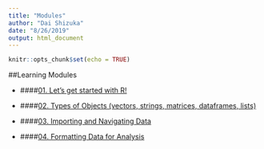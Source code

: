 ```yaml
---
title: "Modules"
author: "Dai Shizuka"
date: "8/26/2019"
output: html_document
---
```


```r
knitr::opts_chunk$set(echo = TRUE)
```

##Learning Modules

* ####[01. Let's get started with R!](01.Intro.html)

* ####[02. Types of Objects (vectors, strings, matrices, dataframes, lists)](02.ObjectTypes.html)

* ####[03. Importing and Navigating Data](03.Data.html)

* ####[04. Formatting Data for Analysis](04.DataManagement.html)